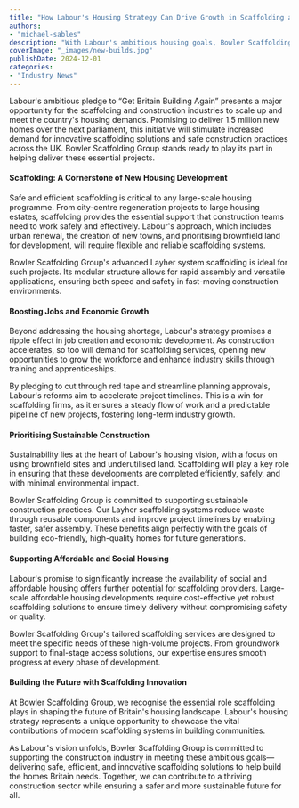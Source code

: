 ```yaml
---
title: "How Labour's Housing Strategy Can Drive Growth in Scaffolding and Construction"
authors:  
- "michael-sables"  
description: "With Labour's ambitious housing goals, Bowler Scaffolding Group is ready to support large-scale projects nationwide, helping to build the homes Britain needs while fostering industry growth."  
coverImage: "_images/new-builds.jpg"  
publishDate: 2024-12-01  
categories:  
- "Industry News"  
---
```


Labour's ambitious pledge to “Get Britain Building Again” presents a major opportunity for the scaffolding and construction industries to scale up and meet the country's housing demands. Promising to deliver 1.5 million new homes over the next parliament, this initiative will stimulate increased demand for innovative scaffolding solutions and safe construction practices across the UK. Bowler Scaffolding Group stands ready to play its part in helping deliver these essential projects.

#### Scaffolding: A Cornerstone of New Housing Development  

Safe and efficient scaffolding is critical to any large-scale housing programme. From city-centre regeneration projects to large housing estates, scaffolding provides the essential support that construction teams need to work safely and effectively. Labour's approach, which includes urban renewal, the creation of new towns, and prioritising brownfield land for development, will require flexible and reliable scaffolding systems.

Bowler Scaffolding Group's advanced Layher system scaffolding is ideal for such projects. Its modular structure allows for rapid assembly and versatile applications, ensuring both speed and safety in fast-moving construction environments.

#### Boosting Jobs and Economic Growth  

Beyond addressing the housing shortage, Labour's strategy promises a ripple effect in job creation and economic development. As construction accelerates, so too will demand for scaffolding services, opening new opportunities to grow the workforce and enhance industry skills through training and apprenticeships.

By pledging to cut through red tape and streamline planning approvals, Labour's reforms aim to accelerate project timelines. This is a win for scaffolding firms, as it ensures a steady flow of work and a predictable pipeline of new projects, fostering long-term industry growth.

#### Prioritising Sustainable Construction

Sustainability lies at the heart of Labour's housing vision, with a focus on using brownfield sites and underutilised land. Scaffolding will play a key role in ensuring that these developments are completed efficiently, safely, and with minimal environmental impact.

Bowler Scaffolding Group is committed to supporting sustainable construction practices. Our Layher scaffolding systems reduce waste through reusable components and improve project timelines by enabling faster, safer assembly. These benefits align perfectly with the goals of building eco-friendly, high-quality homes for future generations.

#### Supporting Affordable and Social Housing  

Labour's promise to significantly increase the availability of social and affordable housing offers further potential for scaffolding providers. Large-scale affordable housing developments require cost-effective yet robust scaffolding solutions to ensure timely delivery without compromising safety or quality.

Bowler Scaffolding Group's tailored scaffolding services are designed to meet the specific needs of these high-volume projects. From groundwork support to final-stage access solutions, our expertise ensures smooth progress at every phase of development.

#### Building the Future with Scaffolding Innovation  

At Bowler Scaffolding Group, we recognise the essential role scaffolding plays in shaping the future of Britain's housing landscape. Labour's housing strategy represents a unique opportunity to showcase the vital contributions of modern scaffolding systems in building communities.

As Labour's vision unfolds, Bowler Scaffolding Group is committed to supporting the construction industry in meeting these ambitious goals—delivering safe, efficient, and innovative scaffolding solutions to help build the homes Britain needs. Together, we can contribute to a thriving construction sector while ensuring a safer and more sustainable future for all.

